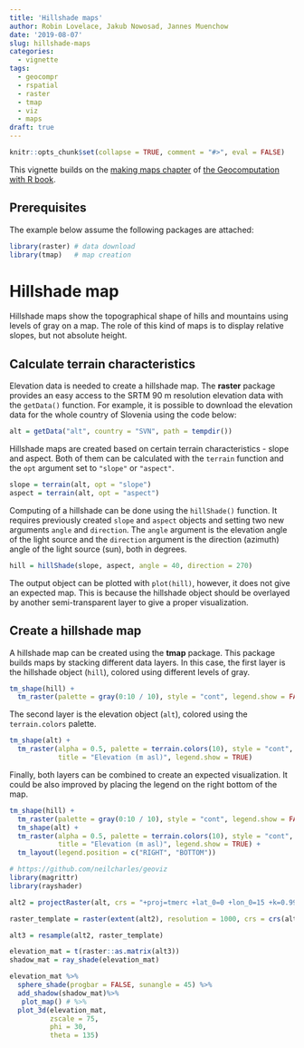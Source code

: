 ```yaml
---
title: 'Hillshade maps'
author: Robin Lovelace, Jakub Nowosad, Jannes Muenchow
date: '2019-08-07'
slug: hillshade-maps
categories:
  - vignette
tags:
  - geocompr
  - rspatial
  - raster
  - tmap
  - viz
  - maps
draft: true
---
```


```r
knitr::opts_chunk$set(collapse = TRUE, comment = "#>", eval = FALSE)
```

This vignette builds on the [making maps chapter](https://geocompr.robinlovelace.net/adv-map.html) of [the Geocomputation with R book](https://geocompr.github.io/).

## Prerequisites {-}

The example below assume the following packages are attached:

```r
library(raster) # data download
library(tmap)   # map creation
```

# Hillshade map

Hillshade maps show the topographical shape of hills and mountains using levels of gray on a map.
The role of this kind of maps is to display relative slopes, but not absolute height.

## Calculate terrain characteristics 

Elevation data is needed to create a hillshade map.
The **raster** package provides an easy access to the SRTM 90 m resolution elevation data with the `getData()` function.
For example, it is possible to download the elevation data for the whole country of Slovenia using the code below:

```r
alt = getData("alt", country = "SVN", path = tempdir())
```

Hillshade maps are created based on certain terrain characteristics - slope and aspect.
Both of them can be calculated with the `terrain` function and the `opt` argument set to `"slope"` or `"aspect"`.

```r
slope = terrain(alt, opt = "slope")
aspect = terrain(alt, opt = "aspect")
```

Computing of a hillshade can be done using the `hillShade()` function. 
It requires previously created `slope` and `aspect` objects and setting two new arguments `angle` and `direction`.
The `angle` argument is the elevation angle of the light source and the `direction` argument is the direction (azimuth) angle of the light source (sun), both in degrees.

```r
hill = hillShade(slope, aspect, angle = 40, direction = 270)
```

The output object can be plotted with `plot(hill)`, however, it does not give an expected map.
This is because the hillshade object should be overlayed by another semi-transparent layer to give a proper visualization.

## Create a hillshade map

A hillshade map can be created using the **tmap** package.
This package builds maps by stacking different data layers.
In this case, the first layer is the hillshade object (`hill`), colored using different levels of gray.

```r
tm_shape(hill) +
  tm_raster(palette = gray(0:10 / 10), style = "cont", legend.show = FALSE)
```

The second layer is the elevation object (`alt`), colored using the `terrain.colors` palette.

```r
tm_shape(alt) +
  tm_raster(alpha = 0.5, palette = terrain.colors(10), style = "cont",
            title = "Elevation (m asl)", legend.show = TRUE)
```

Finally, both layers can be combined to create an expected visualization.
It could be also improved by placing the legend on the right bottom of the map.

```r
tm_shape(hill) +
  tm_raster(palette = gray(0:10 / 10), style = "cont", legend.show = FALSE) +
  tm_shape(alt) +
  tm_raster(alpha = 0.5, palette = terrain.colors(10), style = "cont",
            title = "Elevation (m asl)", legend.show = TRUE) +
  tm_layout(legend.position = c("RIGHT", "BOTTOM"))
```

```r
# https://github.com/neilcharles/geoviz
library(magrittr)
library(rayshader)

alt2 = projectRaster(alt, crs = "+proj=tmerc +lat_0=0 +lon_0=15 +k=0.9999 +x_0=500000 +y_0=-5000000 +ellps=bessel +towgs84=682,-203,480,0,0,0,0 +units=m +no_defs")

raster_template = raster(extent(alt2), resolution = 1000, crs = crs(alt2))

alt3 = resample(alt2, raster_template)

elevation_mat = t(raster::as.matrix(alt3))
shadow_mat = ray_shade(elevation_mat)

elevation_mat %>%
  sphere_shade(progbar = FALSE, sunangle = 45) %>%
  add_shadow(shadow_mat)%>%
   plot_map() # %>%
  plot_3d(elevation_mat,
          zscale = 75,
          phi = 30,
          theta = 135)
```
